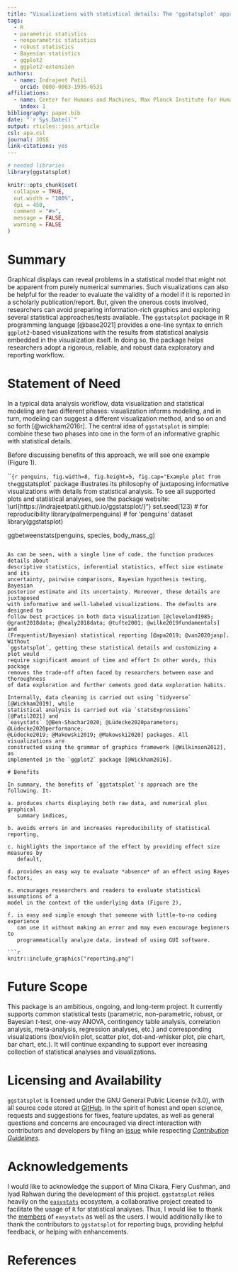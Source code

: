 ```yaml
---
title: "Visualizations with statistical details: The 'ggstatsplot' approach"
tags:
  - R
  - parametric statistics
  - nonparametric statistics
  - robust statistics
  - Bayesian statistics
  - ggplot2
  - ggplot2-extension
authors:
  - name: Indrajeet Patil
    orcid: 0000-0003-1995-6531
affiliations:
  - name: Center for Humans and Machines, Max Planck Institute for Human Development, Berlin, Germany
    index: 1
bibliography: paper.bib
date: "`r Sys.Date()`"
output: rticles::joss_article
csl: apa.csl
journal: JOSS
link-citations: yes
---
```


```r
# needed libraries
library(ggstatsplot)

knitr::opts_chunk$set(
  collapse = TRUE,
  out.width = "100%",
  dpi = 450,
  comment = "#>",
  message = FALSE,
  warning = FALSE
)
```

# Summary

Graphical displays can reveal problems in a statistical model that might not be
apparent from purely numerical summaries. Such visualizations can also be
helpful for the reader to evaluate the validity of a model if it is reported in
a scholarly publication/report. But, given the onerous costs involved,
researchers can avoid preparing information-rich graphics and exploring several
statistical approaches/tests available. The `ggstatsplot` package in R
programming language [@base2021] provides a one-line syntax to enrich
`ggplot2`-based visualizations with the results from statistical analysis
embedded in the visualization itself. In doing so, the package helps researchers
adopt a rigorous, reliable, and robust data exploratory and reporting
workflow.

# Statement of Need

In a typical data analysis workflow, data visualization and statistical modeling
are two different phases: visualization informs modeling, and in turn, modeling
can suggest a different visualization method, and so on and so forth
[@wickham2016r]. The central idea of `ggstatsplot` is simple: combine these two
phases into one in the form of an informative graphic with statistical details.

Before discussing benefits of this approach, we will see one example (Figure
1).

```{r penguins, fig.width=8, fig.height=5, fig.cap="Example plot from the `ggstatsplot` package illustrates its philosophy of juxtaposing informative visualizations with details from statistical analysis. To see all supported plots and statistical analyses, see the package website: \\url{https://indrajeetpatil.github.io/ggstatsplot/}"}
set.seed(123) # for reproducibility
library(palmerpenguins) # for 'penguins' dataset
library(ggstatsplot)

ggbetweenstats(penguins, species, body_mass_g)
```

As can be seen, with a single line of code, the function produces details about
descriptive statistics, inferential statistics, effect size estimate and its
uncertainty, pairwise comparisons, Bayesian hypothesis testing, Bayesian
posterior estimate and its uncertainty. Moreover, these details are juxtaposed
with informative and well-labeled visualizations. The defaults are designed to
follow best practices in both data visualization [@cleveland1985;
@grant2018data; @healy2018data; @tufte2001; @wilke2019fundamentals] and
(Frequentist/Bayesian) statistical reporting [@apa2019; @van2020jasp]. Without
`ggstatsplot`, getting these statistical details and customizing a plot would
require significant amount of time and effort In other words, this package
removes the trade-off often faced by researchers between ease and thoroughness
of data exploration and further cements good data exploration habits.

Internally, data cleaning is carried out using `tidyverse` [@Wickham2019], while
statistical analysis is carried out via `statsExpressions` [@Patil2021] and
`easystats` [@Ben-Shachar2020; @Lüdecke2020parameters; @Lüdecke2020performance;
@Lüdecke2019; @Makowski2019; @Makowski2020] packages. All visualizations are
constructed using the grammar of graphics framework [@Wilkinson2012], as
implemented in the `ggplot2` package [@Wickham2016].

# Benefits

In summary, the benefits of `ggstatsplot`'s approach are the following. It-

a. produces charts displaying both raw data, and numerical plus graphical
   summary indices,

b. avoids errors in and increases reproducibility of statistical reporting,

c. highlights the importance of the effect by providing effect size measures by
   default,

d. provides an easy way to evaluate *absence* of an effect using Bayes factors,

e. encourages researchers and readers to evaluate statistical assumptions of a
model in the context of the underlying data (Figure 2),

f. is easy and simple enough that someone with little-to-no coding experience
   can use it without making an error and may even encourage beginners to
   programmatically analyze data, instead of using GUI software.

```r
knitr::include_graphics("reporting.png")
```

# Future Scope

This package is an ambitious, ongoing, and long-term project. It currently
supports common statistical tests (parametric, non-parametric, robust, or
Bayesian *t*-test, one-way ANOVA, contingency table analysis, correlation
analysis, meta-analysis, regression analyses, etc.) and corresponding
visualizations (box/violin plot, scatter plot, dot-and-whisker plot, pie chart,
bar chart, etc.). It will continue expanding to support ever increasing
collection of statistical analyses and visualizations.

# Licensing and Availability

`ggstatsplot` is licensed under the GNU General Public License (v3.0), with all
source code stored at [GitHub](https://github.com/IndrajeetPatil/ggstatsplot/).
In the spirit of honest and open science, requests and suggestions for fixes,
feature updates, as well as general questions and concerns are encouraged via
direct interaction with contributors and developers by filing an
[issue](https://github.com/IndrajeetPatil/ggstatsplot/issues) while respecting
[*Contribution
Guidelines*](https://indrajeetpatil.github.io/ggstatsplot/CONTRIBUTING.html).

# Acknowledgements

I would like to acknowledge the support of Mina Cikara, Fiery Cushman, and Iyad
Rahwan during the development of this project. `ggstatsplot` relies heavily on
the [`easystats`](https://github.com/easystats/easystats) ecosystem, a
collaborative project created to facilitate the usage of `R` for statistical
analyses. Thus, I would like to thank the
[members](https://github.com/orgs/easystats/people) of `easystats` as well as
the users. I would additionally like to thank the contributors to `ggstatsplot`
for reporting bugs, providing helpful feedback, or helping with enhancements.

# References

